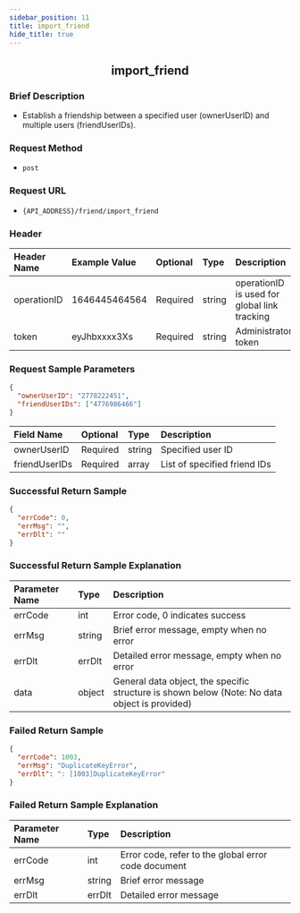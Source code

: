 ```yaml
---
sidebar_position: 11
title: import_friend
hide_title: true
---
```


<center>

## import_friend

</center>

### Brief Description
- Establish a friendship between a specified user (ownerUserID) and multiple users (friendUserIDs).

### Request Method
- `post`

### Request URL
- `{API_ADDRESS}/friend/import_friend`

### Header
| Header Name  | Example Value | Optional | Type   | Description                                                |
|:------------ |:------------- |:-------- |:------ |:---------------------------------------------------------- |
| operationID  | 1646445464564 | Required | string | operationID is used for global link tracking               |
| token        | eyJhbxxxx3Xs  | Required | string | Administrator token                                        |

### Request Sample Parameters

```json
{
  "ownerUserID": "2778222451",
  "friendUserIDs": ["4776986466"]
}
```
| Field Name    | Optional | Type    | Description                     |
|:------------- |:-------- |:------- |:------------------------------- |
| ownerUserID   | Required | string  | Specified user ID               |
| friendUserIDs | Required | array   | List of specified friend IDs    |

### Successful Return Sample

```json
{
  "errCode": 0,
  "errMsg": "",
  "errDlt": ""
}
```
### Successful Return Sample Explanation

| Parameter Name | Type   | Description                                                                                     |
|:-------------- |:------ |:----------------------------------------------------------------------------------------------- |
| errCode        | int    | Error code, 0 indicates success                                                                 |
| errMsg         | string | Brief error message, empty when no error                                                        |
| errDlt         | errDlt | Detailed error message, empty when no error                                                     |
| data           | object | General data object, the specific structure is shown below (Note: No data object is provided)   |

### Failed Return Sample

```json
{
  "errCode": 1003,
  "errMsg": "DuplicateKeyError",
  "errDlt": ": [1003]DuplicateKeyError"
}
```
### Failed Return Sample Explanation

| Parameter Name | Type   | Description                                        |
|:-------------- |:------ |:-------------------------------------------------- |
| errCode        | int    | Error code, refer to the global error code document |
| errMsg         | string | Brief error message                                |
| errDlt         | errDlt | Detailed error message                             |